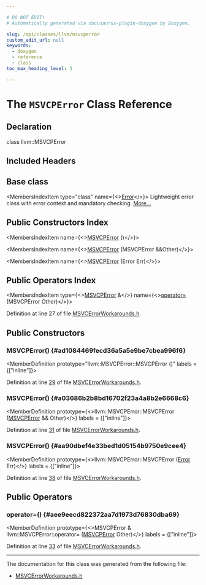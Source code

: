 ```yaml
---

# DO NOT EDIT!
# Automatically generated via docusaurus-plugin-doxygen by Doxygen.

slug: /api/classes/llvm/msvcperror
custom_edit_url: null
keywords:
  - doxygen
  - reference
  - class
toc_max_heading_level: 3

---
```





# The `MSVCPError` Class Reference

<DoxygenPage pluginConfig={pluginConfig}>



## Declaration

<CodeBlock>class llvm::MSVCPError</CodeBlock>

## Included Headers

<IncludesList>
<IncludesListItem
  filePath="llvm/Support/MSVCErrorWorkarounds.h"
  permalink="/docs/api/files/include/include/llvm/include/llvm/support/msvcerrorworkarounds-h"
  isLocal="true" />
</IncludesList>

## Base class

<MembersIndex>

<MembersIndexItem
  type="class"
  name={<><a href="/docs/api/classes/llvm/error">Error</a></>}>
Lightweight error class with error context and mandatory checking. <a href="/docs/api/classes/llvm/error/#details">More...</a>
</MembersIndexItem>

</MembersIndex>

## Public Constructors Index

<MembersIndex>

<MembersIndexItem
  name={<><a href="#ad1084469fecd36a5a5e9be7cbea996f6">MSVCPError</a> ()</>}>
</MembersIndexItem>

<MembersIndexItem
  name={<><a href="#a03686b2b8bd16702f23a4a8b2e6668c6">MSVCPError</a> (MSVCPError &amp;&amp;Other)</>}>
</MembersIndexItem>

<MembersIndexItem
  name={<><a href="#aa90dbef4e33bed1d05154b9750e9cee4">MSVCPError</a> (Error Err)</>}>
</MembersIndexItem>

</MembersIndex>

## Public Operators Index

<MembersIndex>

<MembersIndexItem
  type={<><a href="/docs/api/classes/llvm/msvcperror">MSVCPError</a> &amp;</>}
  name={<><a href="#aee9eecd822372aa7d1973d76830dba69">operator=</a> (MSVCPError Other)</>}>
</MembersIndexItem>

</MembersIndex>


Definition at line 27 of file <a href="/docs/api/files/include/include/llvm/include/llvm/support/msvcerrorworkarounds-h">MSVCErrorWorkarounds.h</a>.

<SectionDefinition>

## Public Constructors

### MSVCPError() {#ad1084469fecd36a5a5e9be7cbea996f6}

<MemberDefinition
  prototype="llvm::MSVCPError::MSVCPError ()"
  labels = {["inline"]}>

Definition at line <a href="/docs/api/files/include/include/llvm/include/llvm/support/msvcerrorworkarounds-h/#l00029">29</a> of file <a href="/docs/api/files/include/include/llvm/include/llvm/support/msvcerrorworkarounds-h">MSVCErrorWorkarounds.h</a>.
</MemberDefinition>

### MSVCPError() {#a03686b2b8bd16702f23a4a8b2e6668c6}

<MemberDefinition
  prototype={<>llvm::MSVCPError::MSVCPError (<a href="/docs/api/classes/llvm/msvcperror">MSVCPError</a> &amp;&amp; Other)</>}
  labels = {["inline"]}>

Definition at line <a href="/docs/api/files/include/include/llvm/include/llvm/support/msvcerrorworkarounds-h/#l00031">31</a> of file <a href="/docs/api/files/include/include/llvm/include/llvm/support/msvcerrorworkarounds-h">MSVCErrorWorkarounds.h</a>.
</MemberDefinition>

### MSVCPError() {#aa90dbef4e33bed1d05154b9750e9cee4}

<MemberDefinition
  prototype={<>llvm::MSVCPError::MSVCPError (<a href="/docs/api/classes/llvm/error">Error</a> Err)</>}
  labels = {["inline"]}>

Definition at line <a href="/docs/api/files/include/include/llvm/include/llvm/support/msvcerrorworkarounds-h/#l00038">38</a> of file <a href="/docs/api/files/include/include/llvm/include/llvm/support/msvcerrorworkarounds-h">MSVCErrorWorkarounds.h</a>.
</MemberDefinition>

</SectionDefinition>

<SectionDefinition>

## Public Operators

### operator=() {#aee9eecd822372aa7d1973d76830dba69}

<MemberDefinition
  prototype={<>MSVCPError &amp; llvm::MSVCPError::operator= (<a href="/docs/api/classes/llvm/msvcperror">MSVCPError</a> Other)</>}
  labels = {["inline"]}>

Definition at line <a href="/docs/api/files/include/include/llvm/include/llvm/support/msvcerrorworkarounds-h/#l00033">33</a> of file <a href="/docs/api/files/include/include/llvm/include/llvm/support/msvcerrorworkarounds-h">MSVCErrorWorkarounds.h</a>.
</MemberDefinition>

</SectionDefinition>

<hr/>

The documentation for this class was generated from the following file:

<ul>
<li><a href="/docs/api/files/include/include/llvm/include/llvm/support/msvcerrorworkarounds-h">MSVCErrorWorkarounds.h</a></li>
</ul>

</DoxygenPage>
